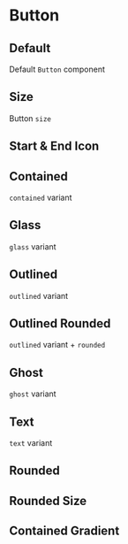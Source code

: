 

<Meta title="Input/Button" component={Button} />

# Button

<Description component={Button} />
<ArgsTable of={Button} />

## Default

Default `Button` component

<Canvas withToolbar>
  <Story name="Default" story={stories.Default} />
</Canvas>

## Size

Button `size`

<Canvas withToolbar>
  <Story name="Size" story={stories.SizeVariant} />
</Canvas>

## Start & End Icon

<Canvas withToolbar>
  <Story name="Start & End Icon" story={stories.StartAndEndIconVariant} />
</Canvas>

## Contained

`contained` variant

<Canvas withToolbar>
  <Story name="Contained Variant" story={stories.ContainedVariant} />
</Canvas>

## Glass

`glass` variant

<Canvas withToolbar>
  <Story name="Glass Variant" story={stories.GlassVariant} />
</Canvas>

## Outlined

`outlined` variant

<Canvas withToolbar>
  <Story name="Outlined Variant" story={stories.OutlinedVariant} />
</Canvas>

## Outlined Rounded

`outlined` variant + `rounded`

<Canvas withToolbar>
  <Story name="Outlined Rounded Variant" story={stories.OutlinedRoundedVariant} />
</Canvas>

## Ghost

`ghost` variant

<Canvas withToolbar>
  <Story name="Ghost Variant" story={stories.GhostVariant} />
</Canvas>

## Text

`text` variant

<Canvas withToolbar>
  <Story name="Text Variant" story={stories.TextVariant} />
</Canvas>

## Rounded

<Canvas withToolbar>
  <Story name="Rounded" story={stories.RoundedVariant} />
</Canvas>

## Rounded Size

<Canvas withToolbar>
  <Story name="Rounded Size" story={stories.RoundedSize} />
</Canvas>

## Contained Gradient

<Canvas withToolbar>
  <Story name="Contained Gradient" story={stories.ContainedGradientVariant} />
</Canvas>
